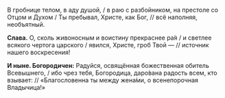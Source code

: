 В гробнице телом, в аду душой, / в раю с разбойником, на престоле со Отцом и Духом / Ты пребывал, Христе, как Бог, // всё наполняя, необъятный.

**Слава.** О, сколь живоносным и воистину прекраснее ра́я / и светлее всякого чертога царского / явился, Христе, гроб Твой — // источник нашего воскресения!

**И ныне. Богородичен:** Радуйся, освящённая божественная обитель Всевышнего, / ибо чрез тебя, Богородица, даро́вана радость всем, кто взывает: // «Благословенна ты между жена́ми, о всенепорочная Владычица!»
